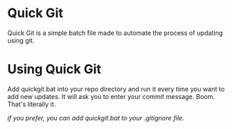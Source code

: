 # Quick Git
Quick Git is a simple batch file made to automate the process of updating using git.

# Using Quick Git
Add quickgit.bat into your repo directory and run it every time you want to add new updates. It will ask you to enter your commit message. Boom. That's literally it.

*if you prefer, you can add quickgit.bat to your .gitignore file.*
